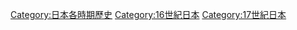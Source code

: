 {{catmore}}

{{Category 日本史}}
{{Commonscat|Azuchi-Momoyama period}}

[[Category:日本各時期歷史|Category:日本各時期歷史]]
[[Category:16世紀日本|Category:16世紀日本]]
[[Category:17世紀日本|Category:17世紀日本]]